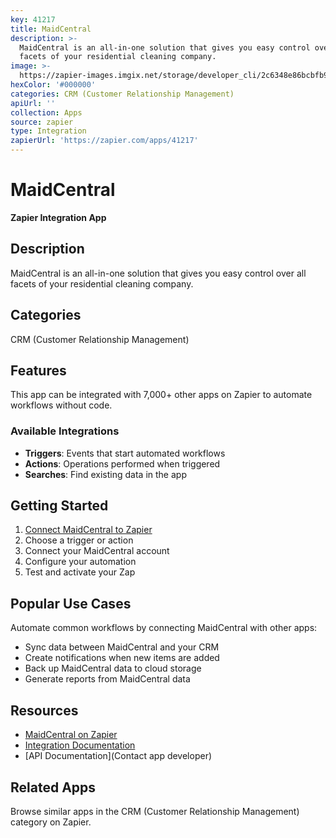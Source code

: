 ```yaml
---
key: 41217
title: MaidCentral
description: >-
  MaidCentral is an all-in-one solution that gives you easy control over all
  facets of your residential cleaning company.
image: >-
  https://zapier-images.imgix.net/storage/developer_cli/2c6348e86bcbfb90747a85d2254d3cea.png?auto=format%2Ccompress&ixlib=python-3.0.0&q=50
hexColor: '#000000'
categories: CRM (Customer Relationship Management)
apiUrl: ''
collection: Apps
source: zapier
type: Integration
zapierUrl: 'https://zapier.com/apps/41217'
---
```

# MaidCentral

**Zapier Integration App**

## Description

MaidCentral is an all-in-one solution that gives you easy control over all facets of your residential cleaning company.

## Categories

CRM (Customer Relationship Management)

## Features

This app can be integrated with 7,000+ other apps on Zapier to automate workflows without code.

### Available Integrations

- **Triggers**: Events that start automated workflows
- **Actions**: Operations performed when triggered
- **Searches**: Find existing data in the app

## Getting Started

1. [Connect MaidCentral to Zapier](https://zapier.com/apps/41217)
2. Choose a trigger or action
3. Connect your MaidCentral account
4. Configure your automation
5. Test and activate your Zap

## Popular Use Cases

Automate common workflows by connecting MaidCentral with other apps:

- Sync data between MaidCentral and your CRM
- Create notifications when new items are added
- Back up MaidCentral data to cloud storage
- Generate reports from MaidCentral data

## Resources

- [MaidCentral on Zapier](https://zapier.com/apps/41217)
- [Integration Documentation](https://zapier.com/apps/41217/integrations)
- [API Documentation](Contact app developer)

## Related Apps

Browse similar apps in the CRM (Customer Relationship Management) category on Zapier.
